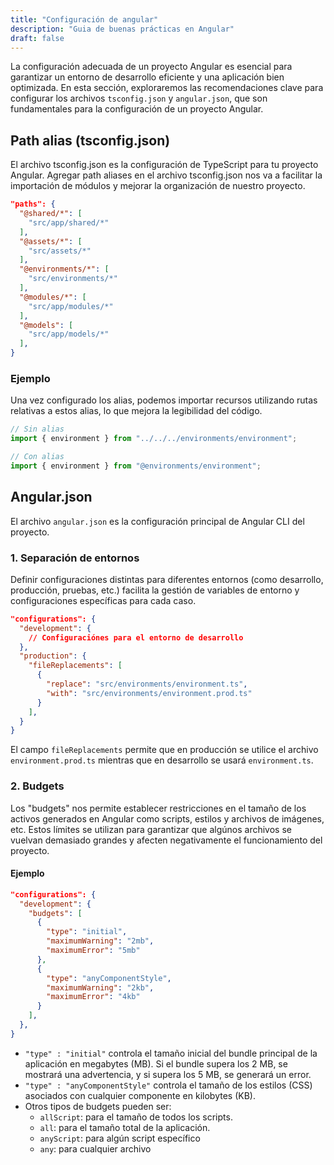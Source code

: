 ---
title: "Configuración de angular"
description: "Guia de buenas prácticas en Angular"
draft: false
---

La configuración adecuada de un proyecto Angular es esencial para garantizar un entorno de desarrollo eficiente y una aplicación bien optimizada. En esta sección, exploraremos las recomendaciones clave para configurar los archivos `tsconfig.json` y `angular.json`, que son fundamentales para la configuración de un proyecto Angular.

## Path alias (tsconfig.json)

El archivo tsconfig.json es la configuración de TypeScript para tu proyecto Angular. Agregar path aliases en el archivo tsconfig.json nos va a facilitar la importación de módulos y mejorar la organización de nuestro proyecto.

```json
"paths": {
  "@shared/*": [
    "src/app/shared/*"
  ],
  "@assets/*": [
    "src/assets/*"
  ],
  "@environments/*": [
    "src/environments/*"
  ],
  "@modules/*": [
    "src/app/modules/*"
  ],
  "@models": [
    "src/app/models/*"
  ],
}
```

### Ejemplo

Una vez configurado los alias, podemos importar recursos utilizando rutas relativas a estos alias, lo que mejora la legibilidad del código.

```ts
// Sin alias
import { environment } from "../../../environments/environment";

// Con alias
import { environment } from "@environments/environment";
```

## Angular.json

El archivo `angular.json` es la configuración principal de Angular CLI del proyecto.

### 1. Separación de entornos

Definir configuraciones distintas para diferentes entornos (como desarrollo, producción, pruebas, etc.) facilita la gestión de variables de entorno y configuraciones específicas para cada caso.

```json
"configurations": {
  "development": {
    // Configuraciónes para el entorno de desarrollo
  },
  "production": {
    "fileReplacements": [
      {
        "replace": "src/environments/environment.ts",
        "with": "src/environments/environment.prod.ts"
      }
    ],
  }
}
```

El campo `fileReplacements` permite que en producción se utilice el archivo `environment.prod.ts` mientras que en desarrollo se usará `environment.ts`.

### 2. Budgets

Los "budgets" nos permite establecer restricciones en el tamaño de los activos generados en Angular como scripts, estilos y archivos de imágenes, etc. Estos límites se utilizan para garantizar que algúnos archivos se vuelvan demasiado grandes y afecten negativamente el funcionamiento del proyecto.

#### Ejemplo

```json
"configurations": {
  "development": {
    "budgets": [
      {
        "type": "initial",
        "maximumWarning": "2mb",
        "maximumError": "5mb"
      },
      {
        "type": "anyComponentStyle",
        "maximumWarning": "2kb",
        "maximumError": "4kb"
      }
    ],
  },
}
```

- `"type" : "initial"` controla el tamaño inicial del bundle principal de la aplicación en megabytes (MB). Si el bundle supera los 2 MB, se mostrará una advertencia, y si supera los 5 MB, se generará un error.
- `"type" : "anyComponentStyle"` controla el tamaño de los estilos (CSS) asociados con cualquier componente en kilobytes (KB).
- Otros tipos de budgets pueden ser:
  - `allScript`: para el tamaño de todos los scripts.
  - `all`: para el tamaño total de la aplicación.
  - `anyScript`: para algún script específico
  - `any`: para cualquier archivo
